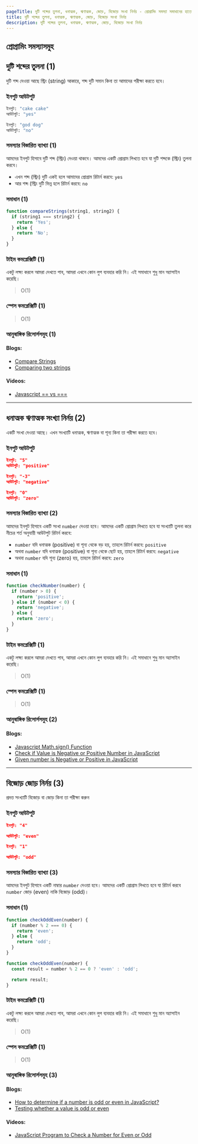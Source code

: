 ```yaml
---
pageTitle: দুটি শব্দের তুলনা, ধনাত্মক, ঋণাত্মক, জোড়, বিজোড় সংখা নির্নয় - প্রোগ্রামিং সমস্যা সমাধানের হাতেখড়ি
title: দুটি শব্দের তুলনা, ধনাত্মক, ঋণাত্মক, জোড়, বিজোড় সংখা নির্নয়
description: দুটি শব্দের তুলনা, ধনাত্মক, ঋণাত্মক, জোড়, বিজোড় সংখা নির্নয়
---
```


## প্রোগ্রামিং সমস্যাসমুহ

## দুটি শব্দের তুলনা (1)

দুটি শব্দ দেওয়া আছে স্ট্রিং (string) আকারে, শব্দ দুটি সমান কিনা তা আমাদের পরীক্ষা করতে হবে।

### ইনপুট আউটপুট

```bash
ইনপুট: "cake cake"
আউটপুট: "yes"

ইনপুট: "god dog"
আউটপুট: "no"
```

### সমস্যার বিস্তারিত ব্যাখ্যা (1)

আমদের ইনপুট হিসাবে দুটি শব্দ (স্ট্রিং) দেওয়া থাকবে। আমদের একটি প্রোগ্রাম লিখতে হবে যা দুটি শব্দকে (স্ট্রিং) তুলনা করবে।

- এখন শব্দ (স্ট্রিং) দুটি একই হলে আমাদের প্রোগ্রাম রিটার্ন করবে: `yes`
- আর শব্দ (স্ট্রিং দুটি ভিন্ন হলে রিটার্ন করবে: `no`

### সমাধান (1)

```js
function compareStrings(string1, string2) {
  if (string1 === string2) {
    return 'Yes';
  } else {
    return 'No';
  }
}
```

### টাইম কমপ্লেক্সিটি (1)

একটু লক্ষ্য করলে আমরা দেখতে পাব, আমরা এখনে কোন লুপ ব্যবহার করি নি। এই সমাধানে শুধু মান অ্যাসাইন করেছি।

> O(1)

### স্পেস কমপ্লেক্সিটি (1)

> O(1)

### আনুষাঙ্গিক রিসোর্সসমুহ (1)

#### Blogs:

- [Compare Strings](https://www.hackerearth.com/practice/algorithms/searching/binary-search/practice-problems/algorithm/compare-strings-1-1cb66e03/)
- [Comparing two strings ](https://www.geeksforgeeks.org/comparing-two-strings-cpp/)

#### Videos:

- [Javascript == vs ===](https://www.youtube.com/watch?v=a0S1iG3TgP0)

---

## ধনাত্মক ঋণাত্মক সংখ্যা নির্নয় (2)

একটি সংখা দেওয়া আছে। এখন সংখ্যাটি ধনাত্মক, ঋণাত্মক বা শূন্য কিনা তা পরীক্ষা করতে হবে।

### ইনপুট আউটপুট

```json
ইনপুট: "5"
আউটপুট: "positive"

ইনপুট: "-3"
আউটপুট: "negative"

ইনপুট: "0"
আউটপুট: "zero"
```

### সমস্যার বিস্তারিত ব্যাখ্যা (2)

আমদের ইনপুট হিসাবে একটি সংখা `number` দেওয়া হবে। আমদের একটি প্রোগ্রাম লিখতে হবে যা সংখ্যাটি তুলনা করে নীচের শর্ত অনুযায়ী আউটপুট রিটার্ন করবে:

- `number` যদি ধনাত্মক (positive) বা শূন্য থেকে বড় হয়, তাহলে রিটার্ন করবে: `positive`
- অথবা `number` যদি ধনাত্মক (positive) বা শূন্য থেকে ছোট হয়, তাহলে রিটার্ন করবে: `negative`
- অথবা `number` যদি শূন্য (zero) হয়, তাহলে রিটার্ন করবে: `zero`

### সমাধান (1)

```js
function checkNumber(number) {
  if (number > 0) {
    return 'positive';
  } else if (number < 0) {
    return 'negative';
  } else {
    return 'zero';
  }
}
```

### টাইম কমপ্লেক্সিটি (1)

একটু লক্ষ্য করলে আমরা দেখতে পাব, আমরা এখনে কোন লুপ ব্যবহার করি নি। এই সমাধানে শুধু মান অ্যাসাইন করেছি।

> O(1)

### স্পেস কমপ্লেক্সিটি (1)

> O(1)

### আনুষাঙ্গিক রিসোর্সসমুহ (2)

#### Blogs:

- [Javascript Math.sign() Function](https://www.geeksforgeeks.org/javascript-math-sign-function/)
- [Check if Value is Negative or Positive Number in JavaScript ](https://bobbyhadz.com/blog/javascript-check-if-value-is-negative-number)
- [Given number is Negative or Positive in JavaScript](https://www.encodedna.com/javascript/how-to-check-if-a-number-positive-or-negative-in-javascript.htm)

---

## বিজোড় জোড় নির্নয় (3)

প্রদত্ত সংখ্যাটি বিজোড় বা জোড় কিনা তা পরীক্ষা করুন

### ইনপুট আউটপুট

```json
ইনপুট: "4"

আউটপুট: "even"

ইনপুট: "1"

আউটপুট: "odd"
```

### সমস্যার বিস্তারিত ব্যাখ্যা (3)

আমদের ইনপুট হিসাবে একটি নাম্বার `number` দেওয়া হবে। আমদের একটি প্রোগ্রাম লিখতে হবে যা রিটার্ন করবে `number` জোড় (even) নাকি বিজোড় (odd)।

### সমাধান (1)

```js
function checkOddEven(number) {
  if (number % 2 === 0) {
    return 'even';
  } else {
    return 'odd';
  }
}
```

```js
function checkOddEven(number) {
  const result = number % 2 == 0 ? 'even' : 'odd';

  return result;
}
```

### টাইম কমপ্লেক্সিটি (1)

একটু লক্ষ্য করলে আমরা দেখতে পাব, আমরা এখনে কোন লুপ ব্যবহার করি নি। এই সমাধানে শুধু মান অ্যাসাইন করেছি।

> O(1)

### স্পেস কমপ্লেক্সিটি (1)

> O(1)

### আনুষাঙ্গিক রিসোর্সসমুহ (3)

#### Blogs:

- [How to determine if a number is odd or even in JavaScript?](https://www.tutorialspoint.com/How-to-determine-if-a-number-is-odd-or-even-in-JavaScript)
- [Testing whether a value is odd or even](https://stackoverflow.com/questions/6211613/testing-whether-a-value-is-odd-or-even)

#### Videos:

- [JavaScript Program to Check a Number for Even or Odd](https://www.youtube.com/watch?v=NmIbmXTDbUc)
